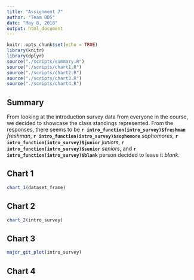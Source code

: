 ```yaml
---
title: "Assignment 7"
author: "Team BD5"
date: "May 8, 2018"
output: html_document
---
```


```r
knitr::opts_chunk$set(echo = TRUE)
library(knitr)
library(dplyr)
source("./scripts/summary.R")
source("./scripts/chart1.R")
source("./scripts/chart2.R")
source("./scripts/chart3.R")
source("./scripts/chart4.R")
```

## Summary

From looking at the introduction survey data from everyone in the
course, we decided to showcase the class standings represented.
From the responses, there seems to be 
**`r intro_function(intro_survey)$freshman`** _freshman_,
**`r intro_function(intro_survey)$sophomore`** _sophomores_,
**`r intro_function(intro_survey)$junior`** _juniors_,
**`r intro_function(intro_survey)$senior`** _seniors_, 
and **`r intro_function(intro_survey)$blank`** person decided to leave it 
_blank_.

## Chart 1

```r
chart_1(dataset_frame)
```

## Chart 2

```r
chart_2(intro_survey)
```

## Chart 3

```r
major_git_plot(intro_survey)
```

## Chart 4

```r

```